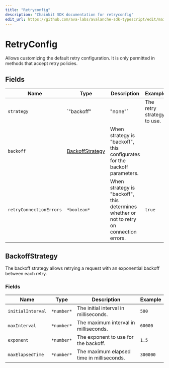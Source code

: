 ```yaml
---
title: "Retryconfig"
description: "Chainkit SDK documentation for retryconfig"
edit_url: https://github.com/ava-labs/avalanche-sdk-typescript/edit/main/chainkit/docs/lib/utils/retryconfig.md
---
```


# RetryConfig

Allows customizing the default retry configuration. It is only permitted in methods that accept retry policies.

## Fields

| Name                      | Type                                | Description                                                                                | Example     |
| ------------------------- | ----------------------------------- | ------------------------------------------------------------------------------------------ | ----------- |
| `strategy`                | `"backoff" | "none"`                | The retry strategy to use.                                                                 | `"backoff"` |
| `backoff`                 | [BackoffStrategy](#backoffstrategy) | When strategy is "backoff", this configurates for the backoff parameters.                  |             |
| `retryConnectionErrors`   | `*boolean*`                         | When strategy is "backoff", this determines whether or not to retry on connection errors.  | `true`      |

## BackoffStrategy

The backoff strategy allows retrying a request with an exponential backoff between each retry.

### Fields

| Name               | Type         | Description                               | Example  |
| ------------------ | ------------ | ----------------------------------------- | -------- |
| `initialInterval`  | `*number*`   | The initial interval in milliseconds.     | `500`    |
| `maxInterval`      | `*number*`   | The maximum interval in milliseconds.     | `60000`  |
| `exponent`         | `*number*`   | The exponent to use for the backoff.      | `1.5`    |
| `maxElapsedTime`   | `*number*`   | The maximum elapsed time in milliseconds. | `300000` |